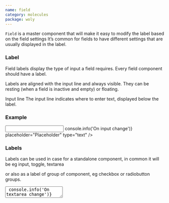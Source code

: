 ```yaml
---
name: field
category: molecules
package: woly
---
```



`Field` is a master component that will make it easy to modify the label based on the field settings
It’s common for fields to have different settings that are usually displayed in the label.

### Label

Field labels display the type of input a field requires.
Every field component should have a label.

Labels are aligned with the input line and always visible.
They can be resting (when a field is inactive and empty) or floating.

Input line
The input line indicates where to enter text, displayed below the label.

### Example

<Playground>
  <Field label="Label">
    <Input
      variant="secondary"
      name="name"
      onChange={(event) => console.info('On input change')}
      placeholder="Placeholder"
      type="text"
    />
  </Field>
</Playground>

### Labels

Labels can be used in case for a standalone component, in common it will be eg input, toggle, textarea

or also as a label of group of component, eg checkbox or radiobutton groups.

<Playground size="S">
  <Field label="Label of group">
    <Checkbox text="Item text" variant="secondary" />
    <Checkbox text="Item text" variant="secondary" />
    <Checkbox text="Item text" variant="secondary" />
  </Field>
  <Field label="Label for a standalone component" variant="secondary">
    <TextArea
      name="name"
      placeholder="TextArea"
      onChange={() => console.info('On textarea change')}
      variant="secondary"
      overflow="hidden"
      isDisabled
    />
  </Field>
  <Field label="Label for input">
    <InputPassword
      iconHidden={<ClosedEyeIcon />}
      iconOpen={<OpenedEyeIcon />}
      name="input"
      onChange={() => console.info('change')}
      placeholder="Enter password"
      variant="secondary"
    />
  </Field>
</Playground>{' '}

Labels and children component can be replaced in row

<Playground size="S">
  <Field label="Label of set" row>
    <Checkbox text="Item text" variant="secondary" />
    <Checkbox text="Item text" variant="secondary" />
    <Checkbox text="Item text" variant="secondary" />
  </Field>
  <State initial={false} change={(i) => !i}>
    {(value, change) => (
      <Field label="Label of item" row>
        <Switch
          isChecked={value}
          onChange={change}
          id="roundTwo"
          variant="round"/>
      </Field>
    )}
  </State>
</Playground>

or in column variants

<Playground size="S">
  <Field label="Label of set">
    <Checkbox text="Item text" variant="secondary" />
    <Checkbox text="Item text" variant="secondary" />
    <Checkbox text="Item text" variant="secondary" />
  </Field>
  <State initial={false} change={(i) => !i}>
    {(value, change) => (
      <Field label="Label of item">
        <Switch
          isChecked={value}
          onChange={change}
          id="roundOne"
          variant="round"/>
      </Field>
    )}
  </State>
</Playground>

### Kinds

| Name     | Description                                         |
| -------- | --------------------------------------------------- |
| `Field ` | Base Field. Useful for creating a new kind of Field |

### Props

| Name       | Type              | Default       | Description                                                  |
| ---------- | ----------------- | ------------- | ------------------------------------------------------------ |
| `children` | `React.ReactNode` |               | Trigger element of Popover                                   |
| `label`    | `React.ReactNode` |               | Text appeared on the button                                  |
| `row`      | `boolean`         |               | The row attribute specifies direction of label and component |
| `variant`  | `string`          | `'secondary'` | Variant prop to style component                              |
